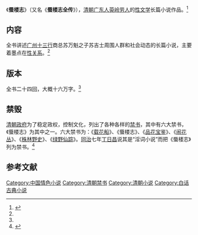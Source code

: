《'''蜃楼志'''》（又名《'''蜃楼志全传'''》），[[清朝|清朝]][[广东省|广东人]][[萸岭劳人|萸岭劳人]]的[[性文学|性文学]]长篇小说作品。<ref>{{cite web|url=http://ent.sina.com.cn/r/m/2005-01-18/0950633451.html|title=“娱妓”比记者好当|date=2005-01-18|accessdate=2012-02-11|work=新浪|archive-date=2007-01-12|archive-url=https://web.archive.org/web/20070112132019/http://ent.sina.com.cn/r/m/2005-01-18/0950633451.html|dead-url=no}}</ref>

== 内容 ==
全书讲述[[广州十三行|广州十三行]]商总苏万魁之子苏吉士周围人群和社会动态的长篇小说，主要着墨点在[[两性关系|性关系]]。<ref name="multipletx21"/>

== 版本 ==
全书二十四回，大概十六万字。<ref name="multipletx21"/>

== 禁毁 ==
[[清朝政府|清朝政府]]为了稳定政权，控制文化，列出了各种各样的[[禁书|禁书]]，其中有六大禁书，《蜃楼志》为其中之一。六大禁书为：《[[载花船|载花船]]》、《蜃楼志》、《[[品花宝鉴|品花宝鉴]]》、《[[闹花丛|闹花丛]]》、《[[株林野史|株林野史]]》、《[[绿野仙踪|绿野仙踪]]》。[[同治|同治]]七年[[丁日昌|丁日昌]]说其是“淫词小说”而把《蜃楼志》列为禁书。<ref name="multipletx21">{{cite web|url=http://book.qq.com/a/20070208/000024.htm|title=清朝被查禁的六大两性小说 情色描写露骨|date=2007-02-08|accessdate=2012-02-11|work=腾讯网|deadurl=yes|archiveurl=https://web.archive.org/web/20070310175945/http://book.qq.com/a/20070208/000024.htm|archivedate=2007-03-10}}</ref>

==参考文献==
<div class="references-small">
<references></references>
</div>

{{丁日昌禁书单}}
{{Authority control}}
{{DEFAULTSORT:Shen蜃楼志}}
[[Category:中国情色小说|Category:中国情色小说]]
[[Category:清朝禁书|Category:清朝禁书]]
[[Category:清朝小说|Category:清朝小说]]
[[Category:白话古典小说|Category:白话古典小说]]